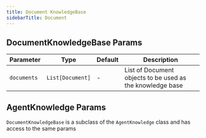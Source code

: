 ```yaml
---
title: Document KnowledgeBase
sidebarTitle: Document
---
```


## DocumentKnowledgeBase Params

| Parameter | Type | Default | Description |
| --- | --- | --- | --- |
| `documents` | `List[Document]` | - | List of Document objects to be used as the knowledge base |

## AgentKnowledge Params

`DocumentKnowledgeBase` is a subclass of the `AgentKnowledge` class and has access to the same params

<Snippet file="kb-base-reference.mdx" />
